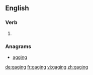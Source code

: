 ==English==

===Verb===
{{head|en}}

# {{present participle of|gage}}

===Anagrams===
* [[agging#English|agging]]

[[de:gaging]]
[[fr:gaging]]
[[vi:gaging]]
[[zh:gaging]]